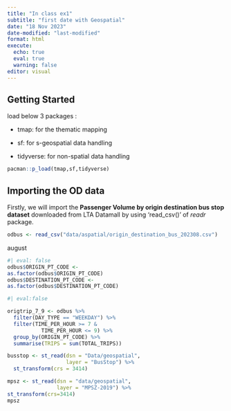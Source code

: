 ```yaml
---
title: "In class ex1"
subtitle: "first date with Geospatial"
date: "18 Nov 2023"
date-modified: "last-modified"
format: html
execute: 
  echo: true
  eval: true
  warning: false
editor: visual
---
```


## Getting Started

load below 3 packages :

-   tmap: for the thematic mapping

-   sf: for s-geospatial data handling

-   tidyverse: for non-spatial data handling

```r
pacman::p_load(tmap,sf,tidyverse)

```

## Importing the OD data

Firstly, we will import the **Passenger Volume by origin destination bus stop dataset** downloaded from LTA Datamall by using 'read_csv()' of *readr* package.

```r
odbus <- read_csv("data/aspatial/origin_destination_bus_202308.csv")

```

august

```r
#| eval: false
odbus$ORIGIN_PT_CODE <-
as.factor(odbus$ORIGIN_PT_CODE)
odbus$DESTINATION_PT_CODE <-
as.factor(odbus$DESTINATION_PT_CODE)
```

```r

#| eval:false

origtrip_7_9 <- odbus %>%
  filter(DAY_TYPE == "WEEKDAY") %>%
  filter(TIME_PER_HOUR >= 7 &
           TIME_PER_HOUR <= 9) %>%
  group_by(ORIGIN_PT_CODE) %>%
  summarise(TRIPS = sum(TOTAL_TRIPS))
```

```r

busstop <- st_read(dsn = "Data/geospatial",
                   layer = "BusStop") %>%
  st_transform(crs = 3414)

```

```r
mpsz <- st_read(dsn = "data/geospatial",
                layer = "MPSZ-2019") %>%
st_transform(crs=3414)
mpsz
```

